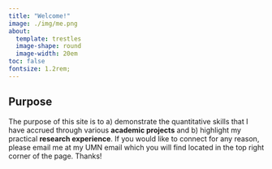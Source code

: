 ```yaml
---
title: "Welcome!"
image: ./img/me.png
about:
  template: trestles
  image-shape: round
  image-width: 20em
toc: false
fontsize: 1.2rem;
---
```


## Purpose 

The purpose of this site is to a) demonstrate the quantitative skills that I have accrued through various **academic projects** and b) highlight my practical **research experience**. If you would like to connect for any reason, please email me at my UMN email which you will find located in the top right corner of the page. Thanks! 
